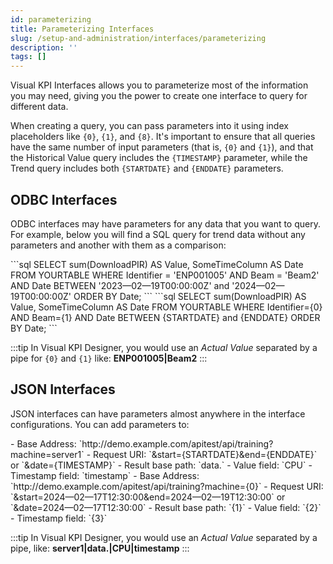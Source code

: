 ```yaml
---
id: parameterizing
title: Parameterizing Interfaces
slug: /setup-and-administration/interfaces/parameterizing
description: ''
tags: []
---
```



Visual KPI Interfaces allows you to parameterize most of the information you may need, giving you the power to create one interface to query for different data. 

When creating a query, you can pass parameters into it using index placeholders like `{0}`, `{1}`, and `{8}`. It's important to ensure that all queries have the same number of input parameters (that is, `{0}` and `{1}`), and that the Historical Value query includes the `{TIMESTAMP}` parameter, while the Trend query includes both `{STARTDATE}` and `{ENDDATE}` parameters.

## ODBC Interfaces

ODBC interfaces may have parameters for any data that you want to query. For example, below you will find a SQL query for trend data without any parameters and another with them as a comparison:

<Tabs>
  <TabItem value="Without Parameters" label="Without Parameters" default>
    ```sql
      SELECT sum(DownloadPIR) AS Value,
      SomeTimeColumn AS Date
      FROM YOURTABLE
      WHERE Identifier = 'ENP001005' AND Beam = 'Beam2'
      AND Date BETWEEN '2023—02—19T00:00:00Z' and '2024—02—19T00:00:00Z'
      ORDER BY Date;
    ```
  </TabItem>
  <TabItem value="Parameterized" label="Parameterized">
    ```sql
      SELECT sum(DownloadPIR) AS Value,
      SomeTimeColumn AS Date
      FROM YOURTABLE
      WHERE Identifier={0} AND Beam={1}
      AND Date BETWEEN {STARTDATE} and {ENDDATE} 
      ORDER BY Date;
    ```
  </TabItem>
</Tabs>

:::tip
In Visual KPI Designer, you would use an _Actual Value_ separated by a pipe for `{0}` and `{1}` like: **ENP001005|Beam2**
:::

## JSON Interfaces

JSON interfaces can have parameters almost anywhere in the interface configurations. You can add parameters to:

<Tabs>
  <TabItem value="Without Parameters" label="Without Parameters" default>
    - Base Address: `http://demo.example.com/apitest/api/training?machine=server1`
    - Request URI: `&start={STARTDATE}&end={ENDDATE}` or `&date={TIMESTAMP}`
    - Result base path: `data.`
    - Value field: `CPU`
    - Timestamp field: `timestamp`
  </TabItem>
  <TabItem value="Parameterized" label="Parameterized">
    - Base Address: `http://demo.example.com/apitest/api/training?machine={0}`
    - Request URI: `&start=2024—02—17T12:30:00&end=2024—02—19T12:30:00` or `&date=2024—02—17T12:30:00`
    - Result base path: `{1}`
    - Value field: `{2}`
    - Timestamp field: `{3}`
  </TabItem>
</Tabs>

:::tip
In Visual KPI Designer, you would use an _Actual Value_ separated by a pipe, like: **server1|data.|CPU|timestamp**
:::
